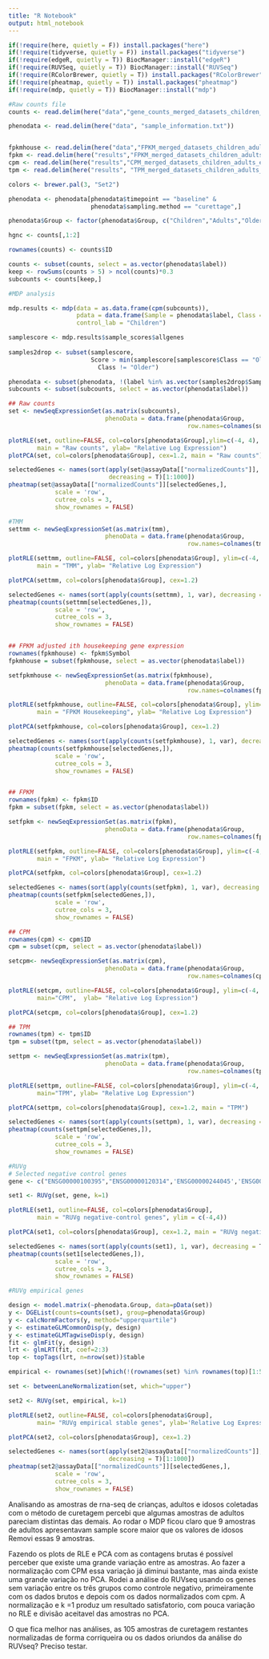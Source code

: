 ```yaml
---
title: "R Notebook"
output: html_notebook
---
```


```r
if(!require(here, quietly = F)) install.packages("here") 
if(!require(tidyverse, quietly = F)) install.packages("tidyverse")
if(!require(edgeR, quietly = T)) BiocManager::install("edgeR")
if(!require(RUVSeq, quietly = T)) BiocManager::install("RUVSeq")
if(!require(RColorBrewer, quietly = T)) install.packages("RColorBrewer")
if(!require(pheatmap, quietly = T)) install.packages("pheatmap")
if(!require(mdp, quietly = T)) BiocManager::install("mdp")
```

```r
#Raw counts file
counts <- read.delim(here("data","gene_counts_merged_datasets_children_adults_elderly.txt"))

phenodata <- read.delim(here("data", "sample_information.txt"))


fpkmhouse <- read.delim(here("data","FPKM_merged_datasets_children_adults_older_normalized_by_housekeeping.tsv"))
fpkm <- read.delim(here("results","FPKM_merged_datasets_children_adults_elderly.txt"))
cpm <- read.delim(here("results","CPM_merged_datasets_children_adults_elderly.txt"))
tpm <- read.delim(here("results", "TPM_merged_datasets_children_adults_elderly.txt"))
```

```r
colors <- brewer.pal(3, "Set2")

phenodata <- phenodata[phenodata$timepoint == "baseline" & 
                       phenodata$sampling.method == "curettage",]

phenodata$Group <- factor(phenodata$Group, c("Children","Adults","Older"))

hgnc <- counts[,1:2]

rownames(counts) <- counts$ID

counts <- subset(counts, select = as.vector(phenodata$label))
keep <- rowSums(counts > 5) > ncol(counts)*0.3
subcounts <- counts[keep,]

#MDP analysis

mdp.results <- mdp(data = as.data.frame(cpm(subcounts)), 
                   pdata = data.frame(Sample = phenodata$label, Class = phenodata$Group),
                   control_lab = "Children")

samplescore <- mdp.results$sample_scores$allgenes
 
samples2drop <- subset(samplescore, 
                       Score > min(samplescore[samplescore$Class == "Older",2]) & 
                         Class != "Older")

phenodata <- subset(phenodata, !(label %in% as.vector(samples2drop$Sample)))
subcounts <- subset(subcounts, select = as.vector(phenodata$label))

## Raw counts
set <- newSeqExpressionSet(as.matrix(subcounts),
                           phenoData = data.frame(phenodata$Group,
                                                  row.names=colnames(subcounts)))

plotRLE(set, outline=FALSE, col=colors[phenodata$Group],ylim=c(-4, 4), 
        main = "Raw counts", ylab= "Relative Log Expression")
plotPCA(set, col=colors[phenodata$Group], cex=1.2, main = "Raw counts")

selectedGenes <- names(sort(apply(set@assayData[["normalizedCounts"]], 1, var), 
                            decreasing = T)[1:1000])
pheatmap(set@assayData[["normalizedCounts"]][selectedGenes,], 
             scale = 'row',
             cutree_cols = 3, 
             show_rownames = FALSE)

#TMM
settmm <- newSeqExpressionSet(as.matrix(tmm),
                           phenoData = data.frame(phenodata$Group,
                                                  row.names=colnames(tmm)))

plotRLE(settmm, outline=FALSE, col=colors[phenodata$Group], ylim=c(-4, 4), 
        main = "TMM", ylab= "Relative Log Expression")

plotPCA(settmm, col=colors[phenodata$Group], cex=1.2)

selectedGenes <- names(sort(apply(counts(settmm), 1, var), decreasing = T)[1:100])
pheatmap(counts(settmm[selectedGenes,]), 
             scale = 'row',
             cutree_cols = 3, 
             show_rownames = FALSE)


## FPKM adjusted ith housekeeping gene expression
rownames(fpkmhouse) <- fpkm$Symbol
fpkmhouse = subset(fpkmhouse, select = as.vector(phenodata$label))

setfpkmhouse <- newSeqExpressionSet(as.matrix(fpkmhouse),
                           phenoData = data.frame(phenodata$Group,
                                                  row.names=colnames(fpkmhouse)))

plotRLE(setfpkmhouse, outline=FALSE, col=colors[phenodata$Group], ylim=c(-4, 4), 
        main = "FPKM Housekeeping", ylab= "Relative Log Expression")

plotPCA(setfpkmhouse, col=colors[phenodata$Group], cex=1.2)

selectedGenes <- names(sort(apply(counts(setfpkmhouse), 1, var), decreasing = T)[300:400])
pheatmap(counts(setfpkmhouse[selectedGenes,]), 
             scale = 'row',
             cutree_cols = 3, 
             show_rownames = FALSE)


## FPKM
rownames(fpkm) <- fpkm$ID
fpkm = subset(fpkm, select = as.vector(phenodata$label))

setfpkm <- newSeqExpressionSet(as.matrix(fpkm),
                           phenoData = data.frame(phenodata$Group,
                                                  row.names=colnames(fpkm)))

plotRLE(setfpkm, outline=FALSE, col=colors[phenodata$Group], ylim=c(-4, 4), 
        main = "FPKM", ylab= "Relative Log Expression")

plotPCA(setfpkm, col=colors[phenodata$Group], cex=1.2)

selectedGenes <- names(sort(apply(counts(setfpkm), 1, var), decreasing = T)[1:100])
pheatmap(counts(setfpkm[selectedGenes,]), 
             scale = 'row',
             cutree_cols = 3, 
             show_rownames = FALSE)

## CPM
rownames(cpm) <- cpm$ID
cpm = subset(cpm, select = as.vector(phenodata$label))

setcpm<- newSeqExpressionSet(as.matrix(cpm),
                           phenoData = data.frame(phenodata$Group,
                                                  row.names=colnames(cpm)))

plotRLE(setcpm, outline=FALSE, col=colors[phenodata$Group], ylim=c(-4, 4), 
        main="CPM",  ylab= "Relative Log Expression")

plotPCA(setcpm, col=colors[phenodata$Group], cex=1.2)

## TPM
rownames(tpm) <- tpm$ID
tpm = subset(tpm, select = as.vector(phenodata$label))

settpm <- newSeqExpressionSet(as.matrix(tpm),
                           phenoData = data.frame(phenodata$Group,
                                                  row.names=colnames(tpm)))

plotRLE(settpm, outline=FALSE, col=colors[phenodata$Group], ylim=c(-4, 4), 
        main="TPM", ylab= "Relative Log Expression")

plotPCA(settpm, col=colors[phenodata$Group], cex=1.2, main = "TPM")

selectedGenes <- names(sort(apply(counts(settpm), 1, var), decreasing = T)[1:100])
pheatmap(counts(settpm[selectedGenes,]), 
             scale = 'row',
             cutree_cols = 3, 
             show_rownames = FALSE)

#RUVg
# Selected negative control genes
gene <- c("ENSG00000100395","ENSG00000120314",'ENSG00000244045','ENSG00000125826')

set1 <- RUVg(set, gene, k=1)

plotRLE(set1, outline=FALSE, col=colors[phenodata$Group],
        main = "RUVg negative-control genes", ylim = c(-4,4))

plotPCA(set1, col=colors[phenodata$Group], cex=1.2, main = "RUVg negative-control genes")

selectedGenes <- names(sort(apply(counts(set1), 1, var), decreasing = T)[1:100])
pheatmap(counts(set1[selectedGenes,]), 
             scale = 'row',
             cutree_cols = 3, 
             show_rownames = FALSE)

#RUVg empirical genes

design <- model.matrix(~phenodata.Group, data=pData(set))
y <- DGEList(counts=counts(set), group=phenodata$Group)
y <- calcNormFactors(y, method="upperquartile")
y <- estimateGLMCommonDisp(y, design)
y <- estimateGLMTagwiseDisp(y, design)
fit <- glmFit(y, design)
lrt <- glmLRT(fit, coef=2:3)
top <- topTags(lrt, n=nrow(set))$table

empirical <- rownames(set)[which(!(rownames(set) %in% rownames(top)[1:5000]))]

set <- betweenLaneNormalization(set, which="upper")

set2 <- RUVg(set, empirical, k=1)

plotRLE(set2, outline=FALSE, col=colors[phenodata$Group], 
        main= "RUVg empirical stable genes", ylab='Relative Log Expression', ylim=c(-4, 4))

plotPCA(set2, col=colors[phenodata$Group], cex=1.2)

selectedGenes <- names(sort(apply(set2@assayData[["normalizedCounts"]], 1, var), 
                            decreasing = T)[1:1000])
pheatmap(set2@assayData[["normalizedCounts"]][selectedGenes,], 
             scale = 'row',
             cutree_cols = 3, 
             show_rownames = FALSE)

```


Analisando as amostras de rna-seq de crianças, adultos e idosos coletadas com o método de curetagem percebi que algumas amostras de adultos pareciam distintas das demais. Ao rodar o MDP ficou claro que 9 amostras de adultos apresentavam sample score maior que os valores de idosos Removi essas 9 amostras.

Fazendo os plots de RLE e PCA com as contagens brutas é possível perceber que existe uma grande variação entre as amostras. Ao fazer a normalização com CPM essa variação já diminui bastante, mas ainda existe uma grande variação no PCA. Rodei a análise do RUVseq usando os genes sem variação entre os três grupos como controle negativo, primeiramente com os dados brutos e depois com os dados normalizados com cpm. A normalização e k =1 produz um resultado satisfatorio, com pouca variação no RLE e divisão aceitavel das amostras no PCA.

O que fica melhor nas análises, as 105 amostras de curetagem restantes normalizadas de forma corriqueira ou os dados oriundos da análise do RUVseq? Preciso testar.

















